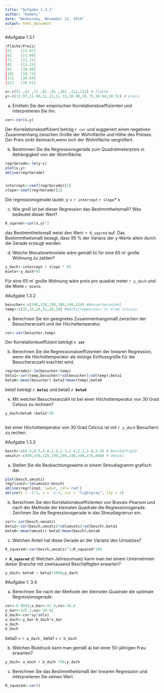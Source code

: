 ```yaml
---
title: "Aufgabe 1.3.1"
author: "Kameni"
date: "Wednesday, November 12, 2014"
output: html_document
---
```

#Aufgabe 1.3.1

```r
|Fläche|Preis|
|51    |11.97|
|61    |11.60|
|71    |11.21|
|81    |11.15|
|91    |10.99|
|101   |10.73|
|111   |10.64|
|121   |10.51|                                         
```



```r
x<-c(51 ,61 ,71 ,81 ,91 ,101 ,111,121) # fläche
y<-c(11.97,11.60,11.21,11.15,10.99,10.73,10.64,10.51) # preis


```

a) Emitteln Sie den empirischen Korrelationskoeffizienten und interpretieren Sie ihn.
```r


cor<-cor(x,y)

```

Der  Korrelationskoeffizient beträg `r cor` und suggeriert einen negativen Zusammenhang zwischen  Größe der Wohnfläche und Höhe des Preises. Der Preis  sinkt demnach,wenn sich der Wohnfläche vergrößert.


b) Bestimmen Sie die Regressionsgerade zum Quadratmeterpreis in Abhängigkeit von der Wohnfläche.
```r
regrGerade<-lm(y~x)
plot(x,y)
abline(regrGerade)


intercept<-coef(regrGerade)[1]
slope<-coef(regrGerade)[2]

```

Die regressionsgerade lautet: y = `r intercept` `r slope`* x


c) Wie groß ist bei dieser Regression das Bestimmtheitsmaß? Was bedeutet dieser Wert?

```r
R_sqared<-cor(x,y)^2
```

das Bestimmtheitsmaß weist den Wert: `r R_sqared` auf. Das Bestimmtheitsmaß besagt, dass  95 % der Varianz der y-Werte allein durch die Gerade erzeugt werden


d) Welche Monatsnettomiete wäre gemäß b) für eine 65 m' große Wohnung zu zahlen?

```r
y_dach<-intercept + slope * 65
miete<-y_dach*65
```

Für eine 65 m' große Wohnung wäre preis pro quadrat meter `r y_dach` und die Miete `r miete`.



#Aufgabe 1.3.2

```r
besucher<-c(340,150,250,300,240,220) #Besuecheranzahl
temp<-c(35,25,28,32,26,28) #Höchsttemperatur In Grad celcius

```

a) Berechnen Sie ein geeignetes Zusammenhangsmaß zwischen der Besucheranzahl und
der Höchsttemperatur.

```r
cor<-cor(besucher,temp)
```
Der Korrelationkoeffizient beträgt **`r cor`**

b) Berechnen Sie die Regressionskoeffizienten der linearen Regression, wenn die Höchsttemperatur
als einzige Einflussgröße für die Besucheranzahl erachtet wird.
```r
regrGerade1<-lm(besucher~temp)
beta1<-cor(temp,besucher)*sd(besucher)/sd(temp);beta1
beta0<-mean(besucher)-beta1*mean(temp);beta0

```
beta1 beträgt **`r beta1`** und beta0 **`r beta0`**

e) Mit welcher Besucheranzahl ist bei einer Höchsttemperatur von 30 Grad Celsius zu
rechnen?
```r
y_dach=beta0 +beta1*30
 
```
bei einer Höchsttemperatur von 30 Grad Celcius ist mit *`r y_dach`* Besuchern zu rechen.



#Aufgabe 1.3.3

```r
besch<-c(0.4,0.5,0.8,1.0,1.3,1.4,2.2,2.6,3.3) # Beschäftigte
umsatz<-c(80,150,120,190,280,240,300,470,600) # Umsatz
```



a) Stellen Sie die Beobachtungswerte in einem Streudiagramm grafisch dar.
```r

plot(besch,umsatz)
regrline2<-lm(umsatz~besch)
abline(regrline2, lwd=3, col='red')
abline(h = -1:5, v = -1:3, col = "lightgray", lty = 3)
```

b) Berechnen Sie den Korrelationskoeffizienten von Bravais-Pearson und nach der Methode
der kleinsten Quadrate die Regressionsgerade. Zeichnen Sie die Regressionsgerade
in das Streudiagrarrun ein.
```r
corr<-cor(besch,umsatz)
beta1<-cor(besch,umsatz)*sd(umsatz)/sd(besch);beta1
beta0<-mean(umsatz)-beta1*mean(besch);beta0
```

c) Welchen Anteil hat diese Gerade an der Varianz des Umsatzes?
```r
R_squared<-cor(besch,umsatz)^2;R_squared*100

```


**`r R_squared`**
d) Welchen Jahresumsatz karm man bei einem Unternehmen dieser Branche mit zweitausend
Beschäftigten erwarten?
```r
y_dach= beta0 + beta1*2000;y_dach
```


#Aufgabe 1. 3.4

a) Berechnen Sie nach der Methode der kleinsten Quadrate die optimale Regressionsgerade.
```r

cor<-0.8945;x_bar<-41.0;sx<-16.6
y_bar<-145.1;sy<-20.42     
b_dach<-cor*sy/sd(x)
a_dach<-y_bar-b_dach*x_bar
a_dach
b_dach
```

  beta0 =  `r a_dach` , beta1 = `r b_dach`
  
  b) Welchen Blutdruck kann man gemäß a) bei einer 50-jährigen Frau erwarten?
  
```r
y_dach= a_dach + b_dach *50;y_dach
```

c) Berechnen Sie das Bestimmtheitsmaß der linearen Regression und interpretieren Sie
seinen Wert.
```r
R_squared<-cor()
```

